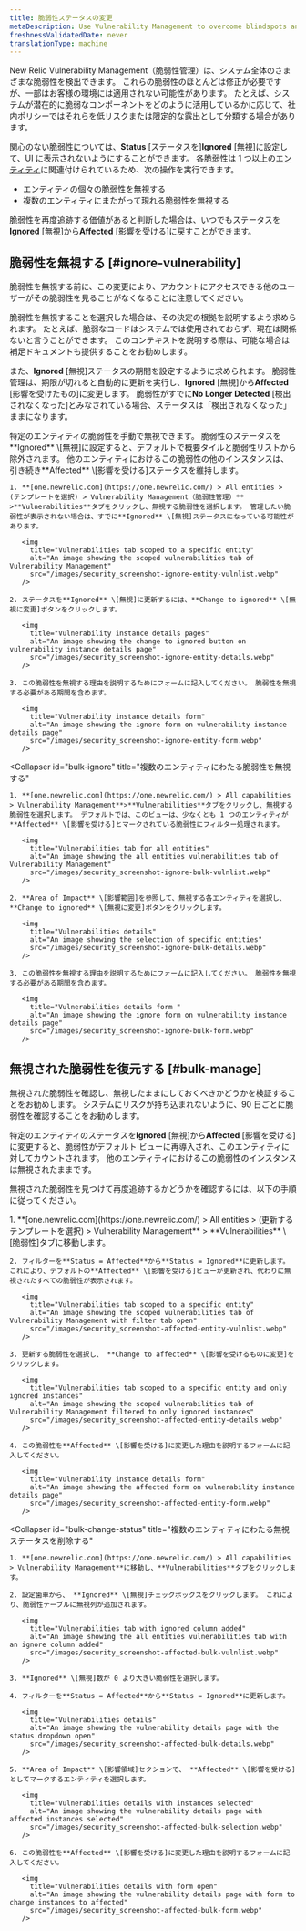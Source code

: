 ```yaml
---
title: 脆弱性ステータスの変更
metaDescription: Use Vulnerability Management to overcome blindspots and assign remediation to developers as a security team.
freshnessValidatedDate: never
translationType: machine
---
```


New Relic Vulnerability Management（脆弱性管理）は、システム全体のさまざまな脆弱性を検出できます。 これらの脆弱性のほとんどは修正が必要ですが、一部はお客様の環境には適用されない可能性があります。 たとえば、システムが潜在的に脆弱なコンポーネントをどのように活用しているかに応じて、社内ポリシーではそれらを低リスクまたは限定的な露出として分類する場合があります。

関心のない脆弱性については、**Status** \[ステータスを]**Ignored** \[無視]に設定して、UI に表示されないようにすることができます。 各脆弱性は 1 つ以上の[エンティティ](/docs/new-relic-solutions/new-relic-one/core-concepts/what-entity-new-relic/#what-is-entity)に関連付けられているため、次の操作を実行できます。

* エンティティの個々の脆弱性を無視する
* 複数のエンティティにまたがって現れる脆弱性を無視する

脆弱性を再度追跡する価値があると判断した場合は、いつでもステータスを**Ignored** \[無視]から**Affected** \[影響を受ける]に戻すことができます。

## 脆弱性を無視する [#ignore-vulnerability]

<Callout variant="tip">
  脆弱性を無視する前に、この変更により、アカウントにアクセスできる他のユーザーがその脆弱性を見ることがなくなることに注意してください。
</Callout>

脆弱性を無視することを選択した場合は、その決定の根拠を説明するよう求められます。 たとえば、脆弱なコードはシステムでは使用されておらず、現在は関係ないと言うことができます。 このコンテキストを説明する際は、可能な場合は補足ドキュメントも提供することをお勧めします。

また、**Ignored** \[無視]ステータスの期間を設定するように求められます。 脆弱性管理は、期限が切れると自動的に更新を実行し、**Ignored** \[無視]から**Affected** \[影響を受けたもの]に変更します。 脆弱性がすでに**No Longer Detected** \[検出されなくなった]とみなされている場合、ステータスは「検出されなくなった」ままになります。

<CollapserGroup>
  <Collapser
    id="ignore-entity"
    title="特定のエンティティの脆弱性を無視する"
  >
    特定のエンティティの脆弱性を手動で無視できます。 脆弱性のステータスを**Ignored** \[無視]に設定すると、デフォルトで概要タイルと脆弱性リストから除外されます。 他のエンティティにおけるこの脆弱性の他のインスタンスは、引き続き**Affected** \[影響を受ける]ステータスを維持します。

    1. **[one.newrelic.com](https://one.newrelic.com/) > All entities > (テンプレートを選択) > Vulnerability Management（脆弱性管理）** >**Vulnerabilities**タブをクリックし、無視する脆弱性を選択します。 管理したい脆弱性が表示されない場合は、すでに**Ignored** \[無視]ステータスになっている可能性があります。

       <img
         title="Vulnerabilities tab scoped to a specific entity"
         alt="An image showing the scoped vulnerabilities tab of Vulnerability Management"
         src="/images/security_screenshot-ignore-entity-vulnlist.webp"
       />

    2. ステータスを**Ignored** \[無視]に更新するには、**Change to ignored** \[無視に変更]ボタンをクリックします。

       <img
         title="Vulnerability instance details pages"
         alt="An image showing the change to ignored button on vulnerability instance details page"
         src="/images/security_screenshot-ignore-entity-details.webp"
       />

    3. この脆弱性を無視する理由を説明するためにフォームに記入してください。 脆弱性を無視する必要がある期間を含めます。

       <img
         title="Vulnerability instance details form"
         alt="An image showing the ignore form on vulnerability instance details page"
         src="/images/security_screenshot-ignore-entity-form.webp"
       />
  </Collapser>

  <Collapser
    id="bulk-ignore"
    title="複数のエンティティにわたる脆弱性を無視する"
  >
    1. **[one.newrelic.com](https://one.newrelic.com/) > All capabilities > Vulnerability Management**>**Vulnerabilities**タブをクリックし、無視する脆弱性を選択します。 デフォルトでは、このビューは、少なくとも 1 つのエンティティが**Affected** \[影響を受ける]とマークされている脆弱性にフィルター処理されます。

       <img
         title="Vulnerabilities tab for all entities"
         alt="An image showing the all entities vulnerabilities tab of Vulnerability Management"
         src="/images/security_screenshot-ignore-bulk-vulnlist.webp"
       />

    2. **Area of Impact** \[影響範囲]を参照して、無視する各エンティティを選択し、**Change to ignored** \[無視に変更]ボタンをクリックします。

       <img
         title="Vulnerabilities details"
         alt="An image showing the selection of specific entities"
         src="/images/security_screenshot-ignore-bulk-details.webp"
       />

    3. この脆弱性を無視する理由を説明するためにフォームに記入してください。 脆弱性を無視する必要がある期間を含めます。

       <img
         title="Vulnerabilities details form "
         alt="An image showing the ignore form on vulnerability instance details page"
         src="/images/security_screenshot-ignore-bulk-form.webp"
       />
  </Collapser>
</CollapserGroup>

## 無視された脆弱性を復元する [#bulk-manage]

無視された脆弱性を確認し、無視したままにしておくべきかどうかを検証することをお勧めします。 システムにリスクが持ち込まれないように、90 日ごとに脆弱性を確認することをお勧めします。

特定のエンティティのステータスを**Ignored** \[無視]から**Affected** \[影響を受ける]に変更すると、脆弱性がデフォルト ビューに再導入され、このエンティティに対してカウントされます。 他のエンティティにおけるこの脆弱性のインスタンスは無視されたままです。

無視された脆弱性を見つけて再度追跡するかどうかを確認するには、以下の手順に従ってください。

<CollapserGroup>
  <Collapser
    id="remove-ignored"
    title="特定のエンティティの無視ステータスを削除する"
  >
    1. **[one.newrelic.com](https://one.newrelic.com/) > All entities > (更新するテンプレートを選択) > Vulnerability Management** > **Vulnerabilities** \[脆弱性]タブに移動します。

    2. フィルターを**Status = Affected**から**Status = Ignored**に更新します。 これにより、デフォルトの**Affected** \[影響を受ける]ビューが更新され、代わりに無視されたすべての脆弱性が表示されます。

       <img
         title="Vulnerabilities tab scoped to a specific entity"
         alt="An image showing the scoped vulnerabilities tab of Vulnerability Management with filter tab open"
         src="/images/security_screenshot-affected-entity-vulnlist.webp"
       />

    3. 更新する脆弱性を選択し、 **Change to affected** \[影響を受けるものに変更]をクリックします。

       <img
         title="Vulnerabilities tab scoped to a specific entity and only ignored instances"
         alt="An image showing the scoped vulnerabilities tab of Vulnerability Management filtered to only ignored instances"
         src="/images/security_screenshot-affected-entity-details.webp"
       />

    4. この脆弱性を**Affected** \[影響を受ける]に変更した理由を説明するフォームに記入してください。

       <img
         title="Vulnerability instance details form"
         alt="An image showing the affected form on vulnerability instance details page"
         src="/images/security_screenshot-affected-entity-form.webp"
       />
  </Collapser>

  <Collapser
    id="bulk-change-status"
    title="複数のエンティティにわたる無視ステータスを削除する"
  >
    1. **[one.newrelic.com](https://one.newrelic.com/) > All capabilities > Vulnerability Management**に移動し、**Vulnerabilities**タブをクリックします。

    2. 設定歯車から、 **Ignored** \[無視]チェックボックスをクリックします。 これにより、脆弱性テーブルに無視列が追加されます。

       <img
         title="Vulnerabilities tab with ignored column added"
         alt="An image showing the all entities vulnerabilities tab with an ignore column added"
         src="/images/security_screenshot-affected-bulk-vulnlist.webp"
       />

    3. **Ignored** \[無視]数が 0 より大きい脆弱性を選択します。

    4. フィルターを**Status = Affected**から**Status = Ignored**に更新します。

       <img
         title="Vulnerabilities details"
         alt="An image showing the vulnerability details page with the status dropdown open"
         src="/images/security_screenshot-affected-bulk-details.webp"
       />

    5. **Area of Impact** \[影響領域]セクションで、 **Affected** \[影響を受ける]としてマークするエンティティを選択します。

       <img
         title="Vulnerabilities details with instances selected"
         alt="An image showing the vulnerability details page with affected instances selected"
         src="/images/security_screenshot-affected-bulk-selection.webp"
       />

    6. この脆弱性を**Affected** \[影響を受ける]に変更した理由を説明するフォームに記入してください。

       <img
         title="Vulnerabilities details with form open"
         alt="An image showing the vulnerability details page with form to change instances to affected"
         src="/images/security_screenshot-affected-bulk-form.webp"
       />
  </Collapser>
</CollapserGroup>
